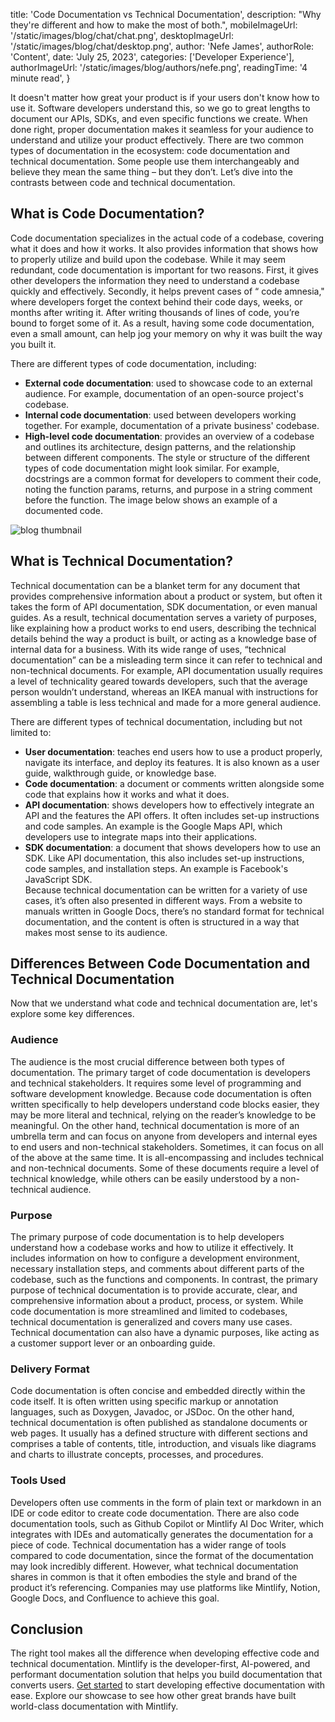 
  title: 'Code Documentation vs Technical Documentation',
  description: "Why they're different and how to make the most of both.",
  mobileImageUrl: '/static/images/blog/chat/chat.png',
  desktopImageUrl: '/static/images/blog/chat/desktop.png',
  author: 'Nefe James',
  authorRole: 'Content',
  date: 'July 25, 2023',
  categories: ['Developer Experience'],
  authorImageUrl: '/static/images/blog/authors/nefe.png',
  readingTime: '4 minute read',
}


It doesn't matter how great your product is if your users don't know how to use it. Software developers understand this, so we go to great lengths to document our APIs, SDKs, and even specific functions we create. When done right, proper documentation makes it seamless for your audience to understand and utilize your product effectively.
There are two common types of documentation in the ecosystem: code documentation and technical documentation. Some people use them interchangeably and believe they mean the same thing – but they don’t.
Let’s dive into the contrasts between code and technical documentation.

## What is Code Documentation?

Code documentation specializes in the actual code of a codebase, covering what it does and how it works. It also provides information that shows how to properly utilize and build upon the codebase.
While it may seem redundant, code documentation is important for two reasons. First, it gives other developers the information they need to understand a codebase quickly and effectively. Secondly, it helps prevent cases of “ code amnesia," where developers forget the context behind their code days, weeks, or months after writing it. After writing thousands of lines of code, you’re bound to forget some of it. As a result, having some code documentation, even a small amount, can help jog your memory on why it was built the way you built it.

There are different types of code documentation, including:

- **External code documentation**: used to showcase code to an external audience. For example, documentation of an open-source project's codebase.
- **Internal code documentation**: used between developers working together. For example, documentation of a private business' codebase.
- **High-level code documentation**: provides an overview of a codebase and outlines its architecture, design patterns, and the relationship between different components.
  The style or structure of the different types of code documentation might look similar. For example, docstrings are a common format for developers to comment their code, noting the function params, returns, and purpose in a string comment before the function. The image below shows an example of a documented code.

<img
  src="/static/images/blog/code-vs-technical/code-documentation.png"
  alt="blog thumbnail"
  className="w-full rounded-md"
/>

## What is Technical Documentation?

Technical documentation can be a blanket term for any document that provides comprehensive information about a product or system, but often it takes the form of API documentation, SDK documentation, or even manual guides.
As a result, technical documentation serves a variety of purposes, like explaining how a product works to end users, describing the technical details behind the way a product is built, or acting as a knowledge base of internal data for a business.
With its wide range of uses, “technical documentation” can be a misleading term since it can refer to technical and non-technical documents. For example, API documentation usually requires a level of technicality geared towards developers, such that the average person wouldn’t understand, whereas an IKEA manual with instructions for assembling a table is less technical and made for a more general audience.

There are different types of technical documentation, including but not limited to:

- **User documentation**: teaches end users how to use a product properly, navigate its interface, and deploy its features. It is also known as a user guide, walkthrough guide, or knowledge base.
- **Code documentation**: a document or comments written alongside some code that explains how it works and what it does.
- **API documentation**: shows developers how to effectively integrate an API and the features the API offers. It often includes set-up instructions and code samples. An example is the Google Maps API, which developers use to integrate maps into their applications.
- **SDK documentation**: a document that shows developers how to use an SDK. Like API documentation, this also includes set-up instructions, code samples, and installation steps. An example is Facebook's JavaScript SDK.  
  Because technical documentation can be written for a variety of use cases, it’s often also presented in different ways. From a website to manuals written in Google Docs, there’s no standard format for technical documentation, and the content is often is structured in a way that makes most sense to its audience.

## Differences Between Code Documentation and Technical Documentation

Now that we understand what code and technical documentation are, let's explore some key differences.

### Audience

The audience is the most crucial difference between both types of documentation. The primary target of code documentation is developers and technical stakeholders. It requires some level of programming and software development knowledge. Because code documentation is often written specifically to help developers understand code blocks easier, they may be more literal and technical, relying on the reader’s knowledge to be meaningful.
On the other hand, technical documentation is more of an umbrella term and can focus on anyone from developers and internal eyes to end users and non-technical stakeholders. Sometimes, it can focus on all of the above at the same time. It is all-encompassing and includes technical and non-technical documents. Some of these documents require a level of technical knowledge, while others can be easily understood by a non-technical audience.

### Purpose

The primary purpose of code documentation is to help developers understand how a codebase works and how to utilize it effectively. It includes information on how to configure a development environment, necessary installation steps, and comments about different parts of the codebase, such as the functions and components.
In contrast, the primary purpose of technical documentation is to provide accurate, clear, and comprehensive information about a product, process, or system. While code documentation is more streamlined and limited to codebases, technical documentation is generalized and covers many use cases. Technical documentation can also have a dynamic purposes, like acting as a customer support lever or an onboarding guide.

### Delivery Format

Code documentation is often concise and embedded directly within the code itself. It is often written using specific markup or annotation languages, such as Doxygen, Javadoc, or JSDoc.
On the other hand, technical documentation is often published as standalone documents or web pages. It usually has a defined structure with different sections and comprises a table of contents, title, introduction, and visuals like diagrams and charts to illustrate concepts, processes, and procedures.

### Tools Used

Developers often use comments in the form of plain text or markdown in an IDE or code editor to create code documentation. There are also code documentation tools, such as Github Copilot or Mintlify AI Doc Writer, which integrates with IDEs and automatically generates the documentation for a piece of code.
Technical documentation has a wider range of tools compared to code documentation, since the format of the documentation may look incredibly different. However, what technical documentation shares in common is that it often embodies the style and brand of the product it’s referencing. Companies may use platforms like Mintlify, Notion, Google Docs, and Confluence to achieve this goal.

## Conclusion

The right tool makes all the difference when developing effective code and technical documentation. Mintlify is the developer-first, AI-powered, and performant documentation solution that helps you build documentation that converts users.
<a href="https://mintlify.com/start?utm_campaign=code_vs_technical&utm_medium=blog&utm_source=mintlify" target="_blank">Get started</a> to start developing effective documentation with ease. Explore our showcase to see how other great brands have built world-class documentation with Mintlify.
